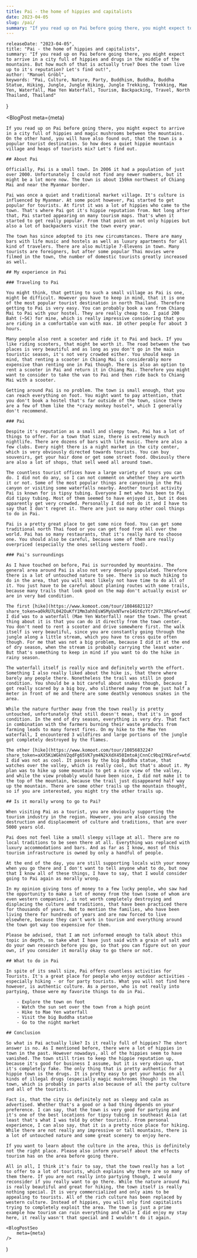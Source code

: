 ```yaml
---
title: Pai - the home of hippies and capitalists
date: 2023-04-05
slug: /pai/
summary: "If you read up on Pai before going there, you might expect to arrive in a city full of hippies and drugs in the middle of the mountains. But how much of that is actually true? Does the town live up to it's reputation? Let's find out!"
---
```



    releaseDate: "2023-04-05",
    title: "Pai - the home of hippies and capitalists",
    summary: "If you read up on Pai before going there, you might expect to arrive in a city full of hippies and drugs in the middle of the mountains. But how much of that is actually true? Does the town live up to it's reputation? Let's find out!",
    author: "Manuel Gröbl",
    keywords: "Pai, Culture, Nature, Party, Buddhism, Buddha, Buddha Statue, Hiking, Jungle, Jungle Hiking, Jungle Trekking, Trekking, Mae Yen, Waterfall, Mae Yen Waterfall, Tourism, Backpacking, Travel, North Thailand, Thailand"
}

<BlogPost 
    meta={meta}
>

    If you read up on Pai before going there, you might expect to arrive in a city full of hippies and magic mushrooms between the mountains. On the other hand, you will have also found out, that the town is a popular tourist destination. So how does a quiet hippie mountain village and heaps of tourists mix? Let's find out.

    ## About Pai
    
    Officially, Pai is a small town. In 2006 it had a population of just over 2000. Unfortunately I could not find any newer numbers, but it might be a lot more now. The town is about 150km northwest of Chiang Mai and near the Myanmar border.

    Pai was once a quiet and traditional market village. It's culture is influenced by Myanmar. At some point however, Pai started to get popular for tourists. At first it was a lot of hippies who came to the town. That's where Pai got it's hippie reputation from. Not long after that, Pai started appearing on many tourism maps. That's when it started to get really popular. From that point on not only hippies but also a lot of backpackers visit the town every year.

    The town has since adopted to its new circumstances. There are many bars with life music and hostels as well as luxury apartments for all kind of travelers. There are also multiple 7-Elevens in town. Many tourists are foreigners, but after some popular Thai movies were filmed in the town, the number of domestic tourists greatly increased as well.

    ## My experience in Pai

    ### Traveling to Pai

    You might think, that getting to such a small village as Pai is one, might be difficult. However you have to keep in mind, that it is one of the most popular tourist destination in north Thailand. Therefore getting to Pai is very easy. You can probably book a van from Chiang Mai to Pai with your hostel. They are really cheap too. I paid 200 Baht (~5€) for mine, which is really impressive considering that you are riding in a comfortable van with max. 10 other people for about 3 hours.

    Many people also rent a scooter and ride it to Pai and back. If you like riding scooters, that might be worth it. The road between the two places is very beautiful and as long as you don't go in the main touristic season, it's not very crowded either. You should keep in mind, that renting a scooter in Chiang Mai is considerably more expensive than renting one in Pai though. There is also an option to rent a scooter in Pai and return it in Chiang Mai. Therefore you might want to consider to take the van to Pai and then ride back to Chiang Mai with a scooter.

    Getting around Pai is no problem. The town is small enough, that you can reach everything on foot. You might want to pay attention, that you don't book a hostel that's far outside of the town, since there are a few of them like the *crazy monkey hostel*, which I generally don't recommend.

    ### Pai

    Despite it's reputation as a small and sleepy town, Pai has a lot of things to offer. For a town that size, there is extremely much nightlife. There are dozens of bars with life music. There are also a few clubs. Every night there is a night market in the city center, which is very obviously directed towards tourists. You can buy souvenirs, get your hair done or get some street food. Obviously there are also a lot of shops, that sell weed all around town.

    The countless tourist offices have a large variety of tours you can do. I did not do any, so I can not comment on whether they are worth it or not. Some of the most popular things are canyoning in the Pai canyon or visiting some waterfalls nearby. Another tourist activity Pai is known for is tipsy tubing. Everyone I met who has been to Pai did tipsy tubing. Most of them seemed to have enjoyed it, but it does apparently get very crowded. Personally I did not do it and I have to say that I don't regret it. There are just so many other cool things to do in Pai.

    Pai is a pretty great place to get some nice food. You can get some traditional north Thai food or you can get food from all over the world. Pai has so many restaurants, that it's really hard to choose one. You should also be careful, because some of them are really overpriced (especially the ones selling western food).

    ### Pai's surroundings

    As I have touched on before, Pai is surrounded by mountains. The general area around Pai is also not very densely populated. Therefore there is a lot of untouched nature to see. There is so much hiking to do in the area, that you will most likely not have time to do all of it. You just have to be careful about planing routes with some trails, because many trails that look good on the map don't actually exist or are in very bad condition.

    The first [hike](https://www.komoot.com/tour/1084682112?share_token=a0kRU7L042OuKfY1Mm3ahhEsWSMyUxNTwre14Gt6zYtr2V7t3R&ref=wtd) I did was to a waterfall (Mae Yen Waterfall) near the town. The great thing about it is that you can do it directly from the town center. You don't need to rent a scooter and drive somewhere first. The walk itself is very beautiful, since you are constantly going through the jungle along a little stream, which you have to cross quite often though. For me that was not a big problem, because I did it at the end of dry season, when the stream is probably carrying the least water. But that's something to keep in mind if you want to do the hike in rainy season.

    The waterfall itself is really nice and definitely worth the effort. Something I also really liked about the hike is, that there where barely any people there. Nonetheless the trail was still in good condition. You should be a bit careful about snakes though, because I got really scared by a big boy, who slithered away from me just half a meter in front of me and there are some deathly venomous snakes in the area.

    While the nature further away from the town really is pretty untouched, unfortunately that still doesn't mean, that it's in good condition. In the end of dry season, everything is very dry. That fact in combination with the farmers burning their waste products from farming leads to many forest fires. On my hike to the Mae Yen waterfall, I encountered 3 wildfires and large portions of the jungle got completely destroyed by the flames.

    The other [hike](https://www.komoot.com/tour/1085683224?share_token=aXX5KiWGkhV2qdFg65VK7ym4N2kXdX450ImtoAjCnnCc9bq1YK&ref=wtd) I did was not as cool. It passes by the big Buddha statue, that watches over the valley, which is really cool, but that's about it. My plan was to hike up some mountain to get a nice view of the valley, and while the view probably would have been nice, I did not make it to the top of the mountain, because the trail just disappeared half way up the mountain. There are some other trails up the mountain thought, so if you are interested, you might try the other trails up.

    ## Is it morally wrong to go to Pai?

    When visiting Pai as a tourist, you are obviously supporting the tourism industry in the region. However, you are also causing the destruction and displacement of culture and traditions, that are over 5000 years old.

    Pai does not feel like a small sleepy village at all. There are no local traditions to be seen there at all. Everything was replaced with luxury accommodations and bars. And as far as I know, most of this tourism infrastructure is owned by only a handful of people.

    At the end of the day, you are still supporting locals with your money when you go there and I don't want to tell anyone what to do, but now that I know all of these things, I have to say, that I would consider going to Pai again as morally wrong.

    In my opinion giving tons of money to a few lucky people, who saw had the opportunity to make a lot of money from the town (some of whom are even western companies), is not worth completely destroying and displacing the culture and traditions, that have been practiced there for thousands of years. Not to mention the families, who have been living there for hundreds of years and are now forced to live elsewhere, because they can't work in tourism and everything around the town got way too expensive for them.

    Please be advised, that I am not informed enough to talk about this topic in depth, so take what I have just said with a grain of salt and do your own research before you go, so that you can figure out on your own, if you consider it morally okay to go there or not.

    ## What to do in Pai

    In spite of its small size, Pai offers countless activities for Tourists. It's a great place for people who enjoy outdoor activities - especially hiking - or for party tourists. What you will not find here however, is authentic culture. As a person, who is not really into partying, those were my favorite things to do in Pai.

        - Explore the town on foot
        - Watch the sun set over the town from a high point
        - Hike to Mae Yen waterfall
        - Visit the big Buddha statue
        - Go to the night market

    ## Conclusion

    So what is Pai actually like? Is it really full of hippies? The short answer is no. As I mentioned before, there were a lot of hippies in town in the past. However nowadays, all of the hippies seem to have vanished. The town still tries to keep the hippie reputation up, because it's good for business I assume, but it is very obvious that it's completely fake. The only thing that is pretty authentic for a hippie town is the drugs. It is pretty easy to get your hands on all kinds of illegal drugs (especially magic mushrooms though) in the town, which is probably in parts also because of all the party culture and all of the tourists.

    Fact is, that the city is definitely not as sleepy and calm as advertised. Whether that's a good or a bad thing depends on your preference. I can say, that the town is very good for partying and it's one of the best locations for tipsy tubing in southeast Asia (at least that's what I was told by other tourists). From personal experience, I can also say, that it is a pretty nice place for hiking. While there are not really any impressive or tall mountains, there is a lot of untouched nature and some great scenery to enjoy here.

    If you want to learn about the culture in the area, this is definitely not the right place. Please also inform yourself about the effects tourism has on the area before going there.

    All in all, I think it's fair to say, that the town really has a lot to offer to a lot of tourists, which explains why there are so many of them there. If you are not really into partying though, I would reconsider if you really want to go there. While the nature around Pai is really beautiful and great for hiking, the town itself is really nothing special. It is very commercialized and only aims to be appealing to tourists. All of the rich culture has been replaced by western culture. Instead of hippies, you will only find capitalists trying to completely exploit the area. The town is just a prime example how tourism can ruin everything and while I did enjoy my stay here, it really wasn't that special and I wouldn't do it again.

</BlogPost>

    <BlogPostSeo 
        meta={meta}
    />
)